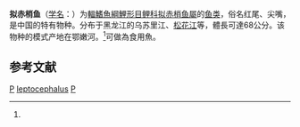 {{Speciesbox 
| taxon = Pseudaspius leptocephalus
| status = NE
| status_system = IUCN3.1
| authority = Pallas, 1776<ref name='id5807'>{{cite web| url =http://www.bioinfo.cn/db05/BjdwSpecies.php?action=view&id=5807| title =拟赤梢鱼| work =中国动物物种编目数据库| publisher =中国科学院微生物研究所| author =中国科学院动物研究所| accessdate =2009-04-11| deadurl =yes| archiveurl =https://web.archive.org/web/20160305014602/http://www.bioinfo.cn/db05/BjdwSpecies.php?action=view&id=5807| archivedate =2016-03-05}}</ref>
| synonyms = *''Aspius leptocephalus''<br /><small>Pallas, 1776</small>
*''Cyprinus leptocephalus''<br /><small>Pallas, 1776</small>
*''Leuciscus leptocephalus''<br /><small>Pallas, 1776</small>
}}

'''拟赤梢鱼'''（[[学名|学名]]：{{lang|la|''Pseudaspius leptocephalus''}}）为[[輻鰭魚綱|輻鰭魚綱]][[鯉形目|鯉形目]][[鲤科|鲤科]][[拟赤梢鱼屬|拟赤梢鱼屬]]的[[鱼类|鱼类]]，俗名红尾、尖嘴，是中国的特有物种。分布于黑龙江的乌苏里江、[[松花江|松花江]]等，體長可達68公分。该物种的模式产地在鄂嫩河。<ref name='id5807'/>可做為食用魚。

== 参考文献 ==
{{reflist}}

{{Taxonbar|from=Q5297135}}

[[Category:食用魚|P]]
[[Category:拟赤梢鱼属|leptocephalus]]
[[Category:1776年描述的鱼类|P]]